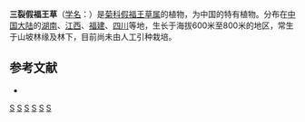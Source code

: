 {{Speciesbox
| genus = Paraprenanthes
| species = multiformis
| authority = Shih
}}

'''三裂假福王草'''（[[学名|学名]]：{{lang|la|''Paraprenanthes multiformis''}}）是[[菊科|菊科]][[假福王草属|假福王草属]]的植物，为中国的特有植物。分布在[[中国大陆|中国大陆]]的[[湖南|湖南]]、[[江西|江西]]、[[福建|福建]]、[[四川|四川]]等地，生长于海拔600米至800米的地区，常生于山坡林缘及林下，目前尚未由人工引种栽培。

== 参考文献 ==
<div class="references-small">
* {{cite web| url =http://www.bioinfo.cn/db05/KmzwSpecies.php?action=view&id=5115| title =三裂假福王草| work =《中国高等植物数据库全库》| publisher =中国科学院微生物研究所| author =昆明植物研究所| accessdate =2009-02-25| deadurl =yes| archiveurl =https://web.archive.org/web/20160305073717/http://www.bioinfo.cn/db05/KmzwSpecies.php?action=view&id=5115| archivedate =2016-03-05}}
</div>
{{Taxonbar|from=Q10866774}}

[[Category:假福王草属|S]]
[[Category:中国特有植物|S]]
[[Category:湖南植物|S]]
[[Category:江西植物|S]]
[[Category:福建植物|S]]
[[Category:四川植物|S]]